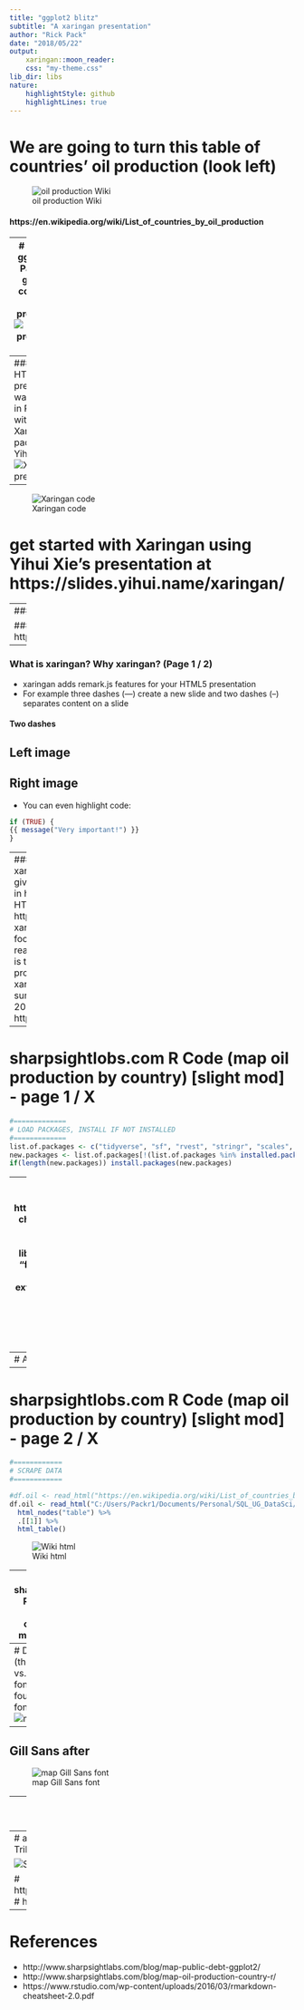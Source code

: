 ---
title: "ggplot2 blitz"
subtitle: "A xaringan presentation"
author: "Rick Pack"
date: "2018/05/22"
output:
    xaringan::moon_reader:
    css: "my-theme.css"
lib_dir: libs
nature:
    highlightStyle: github
    highlightLines: true
---

# We are going to turn this table of countries' oil production (look left)
![oil production Wiki](C:/Users/Packr1/Documents/Personal/SQL_UG_DataSci/ggplot_201805/Oil_Wiki.png)

#### https://en.wikipedia.org/wiki/List_of_countries_by_oil_production

---
# Into this ggplot2 (R Package) graph of countries' oil production 
![oil production graph](C:/Users/Packr1/Documents/Personal/SQL_UG_DataSci/ggplot_201805/Oil_ggplot.png)

#### http://www.sharpsightlabs.com/blog/map-oil-production-country-r/

---
### This HTML5 presentation was created in RStudio with the Xaringan package by Yihui Xie
![Xaringan pres](C:/Users/Packr1/Documents/Personal/SQL_UG_DataSci/ggplot_201805/Xaringan_pres.png)

--

![Xaringan code](C:/Users/Packr1/Documents/Personal/SQL_UG_DataSci/ggplot_201805/Xaringan_code.png)

# get started with Xaringan using Yihui Xie's presentation at https://slides.yihui.name/xaringan/

---
###Yihui Xie - courtesy of usethis.com
![Yihui Xie image](C:/Users/Packr1/Documents/Personal/SQL_UG_DataSci/ggplot_201805/Yihui_Xie_water.png)

### This code is available on my Github page: https://github.com/RickPack/TriPASS_DataSci_ggplot2_201805

---

### What is xaringan? Why xaringan? (Page 1 / 2)
* xaringan adds remark.js features for your HTML5 presentation
* For example three dashes (---) create a new slide and two dashes (--) separates content on a slide

#### Two dashes 
Left image
--
Right image 
--
* You can even highlight code:
```{r tidy=FALSE}
if (TRUE) {
{{ message("Very important!") }}
}
```

---
### What is xaringan? Why xaringan? (Page 2 / 2)
* Yihui Xie gives many reasons "why xaringan" in his "Why xaringan / remark.js for HTML5 Presentations?" blog post
+ https://yihui.name/en/2017/08/why-xaringan-remark-js/
* He notes in a footnote: "There are people who are really comfortable with LaTeX, which is totally fine."
* The xaringan-produced "Presentation Ninja with xaringan" by Xie gives a nice summary and was just updated 2018-05-21!
+ https://slides.yihui.name/xaringan/

---

# sharpsightlobs.com R Code (map oil production by country) [slight mod] - page 1 / X
```{r tidy=FALSE, results = 'hide'}
#=============
# LOAD PACKAGES, INSTALL IF NOT INSTALLED
#=============
list.of.packages <- c("tidyverse", "sf", "rvest", "stringr", "scales", "viridis")
new.packages <- list.of.packages[!(list.of.packages %in% installed.packages()[,"Package"])]
if(length(new.packages)) install.packages(new.packages)
```

---
```{r tidy=FALSE, results = 'hide'}
#=============
# LOAD PACKAGES
#=============
# user Nate in https://stackoverflow.com/questions/14733732/cant-change-fonts-in-ggplot-geom-text #<<
# "The key for my system was to call extrafont::loadfonts(device="win") prior to library(ggplot2)."
# needed for Windows to eliminate "font family not found in Windows database error"
# in Linux use X11Fonts()
extrafont::font_import("C:/Windows/Fonts/", pattern = "GIL_____")
extrafont::loadfonts(device="win")
library(tidyverse)
library(sf)
library(rvest)
library(stringr)
# I love the percent function in the scales package
library(scales) #<<
# for color palettes: #<<
library(viridis) #<<


```

```{r tidy=FALSE, results = 'asis'}
scales::percent(3/4)
```

---
# An easily produced ggplot2 scatterplot
```{r tidy=TRUE}
# mpg is a data frame loaded when one loads the ggplot2 package (loaded in tidyverse)
ggplot(mpg, aes(displ, hwy, colour = class)) + 
  geom_point() +
  ggtitle(label = "Fuel economy data from 1999 and 2008 for 38 popular models of car",
          subtitle = "from the mpg data frame installed with ggplot2")
```
![cars_ggplot](C:/Users/Packr1/Documents/Personal/SQL_UG_DataSci/ggplot_201805/cars_ggplot.png)
# from http://ggplot2.tidyverse.org/

---
# sharpsightlobs.com R Code (map oil production by country) [slight mod] - page 2 / X
```{r tidy=TRUE}
#============
# SCRAPE DATA
#============

#df.oil <- read_html("https://en.wikipedia.org/wiki/List_of_countries_by_oil_production") %>%
df.oil <- read_html("C:/Users/Packr1/Documents/Personal/SQL_UG_DataSci/countries_oil_prod_Wikipedia.html") %>%
  html_nodes("table") %>%
  .[[1]] %>%
  html_table()
```
![Wiki html]("C:/Users/Packr1/Documents/Personal/SQL_UG_DataSci/ggplot_201805/Wiki_html.png")

---
# sharpsightlobs.com R Code (map oil production by country) [slight mod] - page 3 / X
```{r tidy=TRUE}
#====================
# CHANGE COLUMN NAMES 
#====================
print(names(df.oil))
colnames(df.oil) <- c('rank', 'country', 'oil_bbl_per_day')

#=============================
# WRANGLE VARIABLES INTO SHAPE
#=============================


#----------------------------------
# COERCE 'rank' VARIABLE TO INTEGER
#----------------------------------

# What is the class of each variable?
lapply(df.oil, class)

df.oil <- df.oil %>% mutate(rank = as.integer(rank)) 
# glimpse is installed with the tidyverse
#  See class and sampling of values
#  Commas in oil_bbl_per_day are a problem, country sometimes shows OPEC
df.oil %>% glimpse()
```


```{r tidy=TRUE}
#---------------------------------------------------
# WRANGLE FROM CHARACTER TO NUMERIC: oil_bbl_per_day
#---------------------------------------------------

df.oil <- df.oil %>% mutate(oil_bbl_per_day = oil_bbl_per_day %>% str_replace_all(',','') %>% as.integer())


#===========================
#CREATE VARIABLE: 'opec_ind'
#===========================

df.oil <- df.oil %>% mutate(opec_ind = if_else(str_detect(country, 'OPEC'), 1, 0))
df.oil <- df.oil %>% mutate(country = country %>% 
                     str_replace(' \\(OPEC\\)', '') %>% str_replace('\\s{2,}',' '))
# inspect
df.oil %>% glimpse()

#------------------------------------------
# EXAMINE OPEC COUNTRIES
# - here, we'll just visually inspect
#   to make sure that the names are correct
#------------------------------------------

df.oil %>% 
  filter(opec_ind == 1) %>%
  select(country)

#==================
# REORDER VARIABLES
#==================

df.oil <- df.oil %>% select(rank, country, opec_ind, oil_bbl_per_day)

#========
# GET MAP
#========
# map_data turns data "from the maps package in to a data frame suitable for plotting with ggplot2".
map.world <- map_data('world')

#==========================
# CHECK FOR JOIN MISMATCHES
#==========================

mismatch_frm <- anti_join(df.oil, map.world, by = c('country' = 'region'))
print(head(mismatch_frm))

#=====================
# RECODE COUNTRY NAMES
#=====================

map.world %>%
  group_by(region) %>%
  summarise() %>%
  print(n = Inf)

df.oil <- df.oil %>%  mutate(country = recode(country, 
                                   `United States` = 'USA'
                                 , `United Kingdom` = 'UK'
                                 , `Congo, Democratic Republic of the` = 'Democratic Republic of the Congo'
                                 , `Trinidad and Tobago` = 'Trinidad'
                                 , `Sudan and South Sudan` = 'Sudan'
                                 #, `Sudan and  South Sudan` = 'South Sudan'
                                 , `Congo, Republic of the` = 'Republic of Congo'
                                 )
                   )
#-----------------------
# JOIN DATASETS TOGETHER
#-----------------------

map.oil <- left_join( map.world, df.oil, by = c('region' = 'country')) 

#=====
# PLOT
#=====

# BASIC (this is a first draft)

ggplot(map.oil, aes( x = long, y = lat, group = group )) +
  geom_polygon(aes(fill = oil_bbl_per_day))
  
# Top 5 countries 
map.oil %>% distinct(rank, region) %>% top_n(-5, rank) %>% arrange(rank) %>% select(region)
  
# PROFESSIONAL ELEGANCE (this is a first draft)
  
gill_map <-
 ggplot(map.oil, aes( x = long, y = lat, group = group )) +
  geom_polygon(aes(fill = oil_bbl_per_day)) +
  scale_fill_gradientn(colours = c('#461863','#404E88','#2A8A8C','#7FD157','#F9E53F')
                       ,values = scales::rescale(c(100,96581,822675,3190373,10000000))
                       ,labels = comma
                       ,breaks = c(100,96581,822675,3190373,10000000)
                       ) +
  guides(fill = guide_legend(reverse = T)) +
  labs(fill = 'bbl/day'
       ,title = 'Oil Production by Country'
       ,subtitle = 'Barrels per day, 2016'
       ,x = NULL
       ,y = NULL) +
  theme(text = element_text(family = 'Gill Sans MT', color = '#EEEEEE')
        ,plot.title = element_text(size = 28)
        ,plot.subtitle = element_text(size = 14)
        ,axis.ticks = element_blank()
        ,axis.text = element_blank()
        ,panel.grid = element_blank()
        ,panel.background = element_rect(fill = '#333333')
        ,plot.background = element_rect(fill = '#333333')
        ,legend.position = c(.18,.36)
        ,legend.background = element_blank()
        ,legend.key = element_blank()
        ) +
  annotate(geom = 'text'
           ,label = 'Source: U.S. Energy Information Administration\nhttps://en.wikipedia.org/wiki/List_of_countries_by_oil_production'
           ,x = 18, y = -55
           ,size = 3
           ,family = 'Gill Sans MT'
           ,color = '#CCCCCC'
           ,hjust = 'left'
           )
orig_map <-
 ggplot(map.oil, aes( x = long, y = lat, group = group )) +
  geom_polygon(aes(fill = oil_bbl_per_day)) +
  scale_fill_gradientn(colours = c('#461863','#404E88','#2A8A8C','#7FD157','#F9E53F')
                       ,values = scales::rescale(c(100,96581,822675,3190373,10000000))
                       ,labels = comma
                       ,breaks = c(100,96581,822675,3190373,10000000)
                       ) +
  guides(fill = guide_legend(reverse = T)) +
  labs(fill = 'bbl/day'
       ,title = 'Oil Production by Country'
       ,subtitle = 'Barrels per day, 2016'
       ,x = NULL
       ,y = NULL) +
  theme(text = element_text(color = '#EEEEEE')
        ,plot.title = element_text(size = 28)
        ,plot.subtitle = element_text(size = 14)
        ,axis.ticks = element_blank()
        ,axis.text = element_blank()
        ,panel.grid = element_blank()
        ,panel.background = element_rect(fill = '#333333')
        ,plot.background = element_rect(fill = '#333333')
        ,legend.position = c(.18,.36)
        ,legend.background = element_blank()
        ,legend.key = element_blank()
        ) +
  annotate(geom = 'text'
           ,label = 'Source: U.S. Energy Information Administration\nhttps://en.wikipedia.org/wiki/List_of_countries_by_oil_production'
           ,x = 18, y = -55
           ,size = 3
           ,color = '#CCCCCC'
           ,hjust = 'left'
           )
gill_map
```           

---
# Default [ (theme_get() ] vs. Gill Sans font
## font family not found in Windows font database
![map original font](C:/Users/Packr1/Documents/Personal/SQL_UG_DataSci/ggplot_201805/oilprod_origfont.png)
--
## Gill Sans after 
![map Gill Sans font](C:/Users/Packr1/Documents/Personal/SQL_UG_DataSci/ggplot_201805/oilprod_gillfont.png)

---
# Same but using grid.arrange from the gridExtra package
```{r tidy=FALSE}
if (!require("grid")) install.packages("grid")
if (!require("gridExtra")) install.packages("gridExtra")
gridExtra::grid.arrange(orig_map, gill_map , nrow = 2, heights = c(2,2)) 
```
---
# also see grid.arrange in the code from the "Applying Data Science fundamentals to Stock Market Data" 
# TriPASS Data Sci presentation by Conrad D'Cruz and Yin-Ting Chou

![Stocks Meetup](C:/Users/Packr1/Documents/Personal/SQL_UG_DataSci/ggplot_201805/stocks_meetup.png)

# https://github.com/choux130/EU_TSClustering_101117/blob/master/TSClustering/code_1024/execute_funs.R
# https://www.meetup.com/tripass/events/244117529/

---
# References
* http://www.sharpsightlabs.com/blog/map-public-debt-ggplot2/
* http://www.sharpsightlabs.com/blog/map-oil-production-country-r/
* https://www.rstudio.com/wp-content/uploads/2016/03/rmarkdown-cheatsheet-2.0.pdf